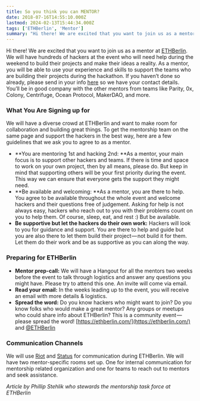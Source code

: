 ```yaml
---
title: So you think you can MENTOR?
date: 2018-07-16T14:55:10.000Z
lastmod: 2024-02-13T15:44:34.000Z
tags: ['ETHBerlin', 'Mentor']
summary: "Hi there! We are excited that you want to join us as a mentor at ETHBerlin. We will have hundreds of hackers at the event who will need…"
---
```


Hi there! We are excited that you want to join us as a mentor at [ETHBerlin](https://ethberlin.com/). We will have hundreds of hackers at the event who will need help during the weekend to build their projects and make their ideas a reality. As a mentor, you will be able to use your experience and skills to support the teams who are building their projects during the hackathon. If you haven’t done so already, please send in your info [here](https://ethberlin.com/mentor-application/) so we have your contact details. You’ll be in good company with the other mentors from teams like Parity, 0x, Colony, Centrifuge, Ocean Protocol, MakerDAO, and more.

### What You Are Signing up for

We will have a diverse crowd at ETHBerlin and want to make room for collaboration and building great things. To get the mentorship team on the same page and support the hackers in the best way, here are a few guidelines that we ask you to agree to as a mentor.

- **You are mentoring 1st and hacking 2nd: **As a mentor, your main focus is to support other hackers and teams. If there is time and space to work on your own project, then by all means, please do. But keep in mind that supporting others will be your first priority during the event. This way we can ensure that everyone gets the support they might need.
- **Be available and welcoming: **As a mentor, you are there to help. You agree to be available throughout the whole event and welcome hackers and their questions free of judgement. Asking for help is not always easy, hackers who reach out to you with their problems count on you to help them. Of course, sleep, eat, and rest :) But be available.
- **Be supportive but let the hackers do their own work:** Hackers will look to you for guidance and support. You are there to help and guide but you are also there to let them build their project — not build it for them. Let them do their work and be as supportive as you can along the way.

### Preparing for ETHBerlin

- **Mentor prep-call:** We will have a Hangout for all the mentors two weeks before the event to talk through logistics and answer any questions you might have. Please try to attend this one. An invite will come via email.
- **Read your email:** In the weeks leading up to the event, you will receive an email with more details & logistics.
- **Spread the word:** Do you know hackers who might want to join? Do you know folks who would make a great mentor? Any groups or meetups who could share info about ETHBerlin? This is a community event — please spread the word! [https://ethberlin.com/](https://ethberlin.com/) and [@ETHBerlin](https://twitter.com/ethberlin)

### Communication Channels

We will use [Riot](https://about.riot.im/) and [Status](https://status.im/) for communication during ETHBerlin. We will have two mentor-specific rooms set up. One for internal communication for mentorship related organization and one for teams to reach out to mentors and seek assistance.

*Article by Phillip Stehlik who stewards the mentorship task force at ETHBerlin*
